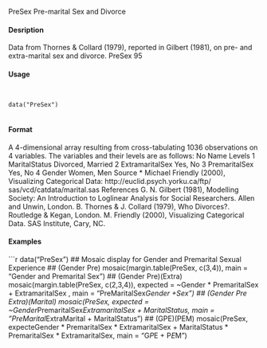 
PreSex Pre-marital Sex and Divorce

#### Desription

Data from Thornes \& Collard (1979), reported in Gilbert (1981), on pre- and extra-marital sex and
divorce.
PreSex 95

#### Usage
<pre><code>

data("PreSex")

</code></pre>
#### Format 

A 4-dimensional array resulting from cross-tabulating 1036 observations on 4 variables. The variables
and their levels are as follows:
No Name Levels
1 MaritalStatus Divorced, Married
2 ExtramaritalSex Yes, No
3 PremaritalSex Yes, No
4 Gender Women, Men
Source
* Michael Friendly (2000), Visualizing Categorical Data: http://euclid.psych.yorku.ca/ftp/
sas/vcd/catdata/marital.sas
References
G. N. Gilbert (1981), Modelling Society: An Introduction to Loglinear Analysis for Social Researchers.
Allen and Unwin, London.
B. Thornes \& J. Collard (1979), Who Divorces?. Routledge \& Kegan, London.
M. Friendly (2000), Visualizing Categorical Data. SAS Institute, Cary, NC.

#### Examples
```r

data("PreSex")
## Mosaic display for Gender and Premarital Sexual Experience
## (Gender Pre)
mosaic(margin.table(PreSex, c(3,4)),
main = "Gender and Premarital Sex")
## (Gender Pre)(Extra)
mosaic(margin.table(PreSex, c(2,3,4)),
expected = ~Gender * PremaritalSex + ExtramaritalSex ,
main = "PreMaritalSex*Gender +Sex")
## (Gender Pre Extra)(Marital)
mosaic(PreSex,
expected = ~Gender*PremaritalSex*ExtramaritalSex + MaritalStatus,
main = "PreMarital*ExtraMarital + MaritalStatus")
## (GPE)(PEM)
mosaic(PreSex,
expecteGender * PremaritalSex * ExtramaritalSex
+ MaritalStatus * PremaritalSex * ExtramaritalSex,
main = "G*P*E + P*E*M")
